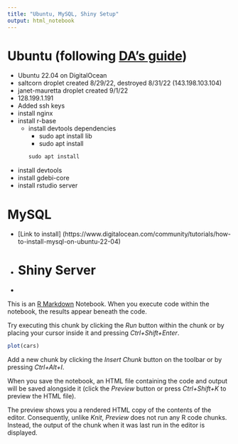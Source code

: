 ```yaml
---
title: "Ubuntu, MySQL, Shiny Setup"
output: html_notebook
---
```


# Ubuntu (following [DA's guide](https://deanattali.com/2015/05/09/setup-rstudio-shiny-server-digital-ocean/))
 - Ubuntu 22.04 on DigitalOcean
 - saltcorn droplet created 8/29/22, destroyed 8/31/22 (143.198.103.104)
 - janet-mauretta droplet created 9/1/22
  - 128.199.1.191
  - Added ssh keys
  - install nginx
  - install r-base
    - install devtools dependencies
      - sudo apt install lib
      - sudo apt install
```r
sudo apt install 
```
      
  - install devtools
  - install gdebi-core
  - install rstudio server
  
 
# MySQL
 - [Link to install] (https://www.digitalocean.com/community/tutorials/how-to-install-mysql-on-ubuntu-22-04)
 -
# Shiny Server
 - 


This is an [R Markdown](http://rmarkdown.rstudio.com) Notebook. When you execute code within the notebook, the results appear beneath the code. 

Try executing this chunk by clicking the *Run* button within the chunk or by placing your cursor inside it and pressing *Ctrl+Shift+Enter*. 

```r
plot(cars)
```

Add a new chunk by clicking the *Insert Chunk* button on the toolbar or by pressing *Ctrl+Alt+I*.

When you save the notebook, an HTML file containing the code and output will be saved alongside it (click the *Preview* button or press *Ctrl+Shift+K* to preview the HTML file).

The preview shows you a rendered HTML copy of the contents of the editor. Consequently, unlike *Knit*, *Preview* does not run any R code chunks. Instead, the output of the chunk when it was last run in the editor is displayed.

